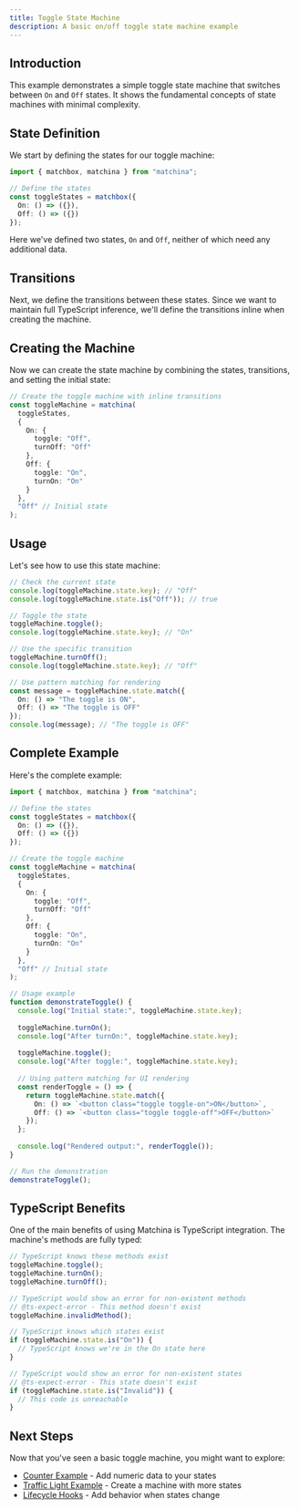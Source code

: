 ```yaml
---
title: Toggle State Machine
description: A basic on/off toggle state machine example
---
```



## Introduction

This example demonstrates a simple toggle state machine that switches between `On` and `Off` states. It shows the fundamental concepts of state machines with minimal complexity.

## State Definition

We start by defining the states for our toggle machine:

```ts
import { matchbox, matchina } from "matchina";

// Define the states
const toggleStates = matchbox({
  On: () => ({}),
  Off: () => ({})
});
```

Here we've defined two states, `On` and `Off`, neither of which need any additional data.

## Transitions

Next, we define the transitions between these states. Since we want to maintain full TypeScript inference, we'll define the transitions inline when creating the machine.

## Creating the Machine

Now we can create the state machine by combining the states, transitions, and setting the initial state:

```ts
// Create the toggle machine with inline transitions
const toggleMachine = matchina(
  toggleStates,
  {
    On: {
      toggle: "Off",
      turnOff: "Off"
    },
    Off: {
      toggle: "On",
      turnOn: "On"
    }
  },
  "Off" // Initial state
);
```

## Usage

Let's see how to use this state machine:

```ts
// Check the current state
console.log(toggleMachine.state.key); // "Off"
console.log(toggleMachine.state.is("Off")); // true

// Toggle the state
toggleMachine.toggle();
console.log(toggleMachine.state.key); // "On"

// Use the specific transition
toggleMachine.turnOff();
console.log(toggleMachine.state.key); // "Off"

// Use pattern matching for rendering
const message = toggleMachine.state.match({
  On: () => "The toggle is ON",
  Off: () => "The toggle is OFF"
});
console.log(message); // "The toggle is OFF"
```

## Complete Example

Here's the complete example:

```ts
import { matchbox, matchina } from "matchina";

// Define the states
const toggleStates = matchbox({
  On: () => ({}),
  Off: () => ({})
});

// Create the toggle machine
const toggleMachine = matchina(
  toggleStates,
  {
    On: {
      toggle: "Off",
      turnOff: "Off"
    },
    Off: {
      toggle: "On",
      turnOn: "On"
    }
  },
  "Off" // Initial state
);

// Usage example
function demonstrateToggle() {
  console.log("Initial state:", toggleMachine.state.key);
  
  toggleMachine.turnOn();
  console.log("After turnOn:", toggleMachine.state.key);
  
  toggleMachine.toggle();
  console.log("After toggle:", toggleMachine.state.key);
  
  // Using pattern matching for UI rendering
  const renderToggle = () => {
    return toggleMachine.state.match({
      On: () => `<button class="toggle toggle-on">ON</button>`,
      Off: () => `<button class="toggle toggle-off">OFF</button>`
    });
  };
  
  console.log("Rendered output:", renderToggle());
}

// Run the demonstration
demonstrateToggle();
```

## TypeScript Benefits

One of the main benefits of using Matchina is TypeScript integration. The machine's methods are fully typed:

```ts
// TypeScript knows these methods exist
toggleMachine.toggle();
toggleMachine.turnOn();
toggleMachine.turnOff();

// TypeScript would show an error for non-existent methods
// @ts-expect-error - This method doesn't exist
toggleMachine.invalidMethod();

// TypeScript knows which states exist
if (toggleMachine.state.is("On")) {
  // TypeScript knows we're in the On state here
}

// TypeScript would show an error for non-existent states
// @ts-expect-error - This state doesn't exist
if (toggleMachine.state.is("Invalid")) {
  // This code is unreachable
}
```

## Next Steps

Now that you've seen a basic toggle machine, you might want to explore:

- [Counter Example](/examples/counter) - Add numeric data to your states
- [Traffic Light Example](/examples/traffic-light) - Create a machine with more states
- [Lifecycle Hooks](/guides/lifecycle) - Add behavior when states change
